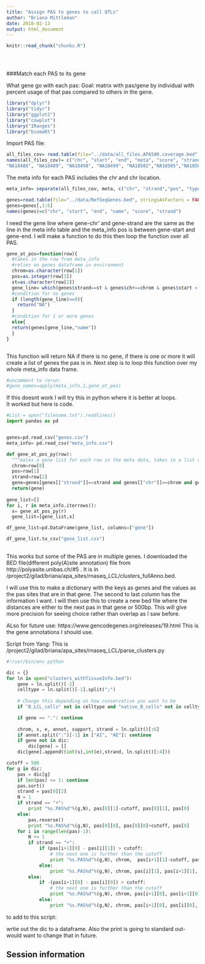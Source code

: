 ```yaml
---
title: "Assign PAS to genes to call QTLs"
author: "Briana Mittleman"
date: 2018-02-13
output: html_document
---
```


<!-- The file analysis/chunks.R contains chunks that define default settings
shared across the workflowr files. -->
```r
knitr::read_chunk("chunks.R")
```

<!-- Update knitr chunk options -->
```r
```

<!-- Insert the date the file was last updated -->
```r
```

<!-- Insert the code version (Git commit SHA1) if Git repository exists and R
 package git2r is installed -->
```r
```

<!-- Add your analysis here -->
###Match each PAS to its gene


What gene go with each pas: 
Goal: matrix with pas/gene by individual with percent usage of that pas compared to others in the gene.  

```r
library("dplyr")
library("tidyr")
library("ggplot2")
library("cowplot")
library("IRanges")
library("biomaRt")
```

Import PAS file:  
```r
all_files_cov= read.table(file="../data/all_files.APA500.coverage.bed", stringsAsFactors = FALSE, header = FALSE)
names(all_files_cov)= c("chr", "start", "end", "meta", "score", "strand", "NA18486", 
"NA18488", "NA18489", "NA18498", "NA18499", "NA18502","NA18505","NA18508","NA18510","NA18511","NA18517","NA18519",'NA18520',"NA18858",'NA18861','NA18867','NA18868','NA18870','NA18873','NA18907','NA18909','NA18910','NA18912','NA18916','NA18917','NA18923','NA18933','NA18934','NA19092','NA19093','NA19095','NA19096','NA19098','NA19099','NA19102','NA19107','NA19108','NA19113','NA19114','NA19116','NA19117','NA19118','NA19119','NA19121','NA19129','NA19130','NA19131','NA19137','NA19138','NA19141','NA19143','NA19144','NA19146','NA19147','NA19149','NA19150','NA19152','NA19153','NA19159','NA19160','NA19171','NA19172','NA19175','NA19184','NA19185','NA19189','NA19190','NA19197','NA19198','NA19200','NA19201','NA19204','NA19206','NA19207',"NA19209","NA19210","NA19213","NA19214","NA19222","NA19223","NA19225","NA19236","NA19247","NA19248","NA19256","NA19257")
```
The meta info for each PAS includes the chr and chr location.  
```r
meta_info= separate(all_files_cov, meta, c("chr", "strand","pos", "type" ), ":")[,4:7]
```


```r
genes=read.table(file="../data/RefSeqGenes.bed", stringsAsFactors = FALSE, skip=1)
genes=genes[,1:6]
names(genes)=c("chr", "start", "end", "name", "score", "strand")
```

I need the gene line where gene-chr' and gene-strand are the same as the line in the meta info table and the meta_info pos is between gene-start and gene-end. I will make a function to do this then loop the function over all PAS.  

```r
gene_at_pos=function(row){
  #takes in the row from meta_info 
  #relies on genes dataframe in environment
  chrom=as.character(row[1])
  pos=as.integer(row[3])
  st=as.character(row[2])
  gene_line= which(genes$strand==st & genes$chr==chrom & genes$start < pos & genes$end > pos)
  #condition for no genes
  if (length(gene_line)==0){
    return("NA")
  }
  #condition for 1 or more genes 
  else{
  return(genes[gene_line,"name"])
  }
} 



```

This function will return NA if there is no gene, if there is one or more it will create a list of genes the pas is in.  Next step is to loop this function over my whole meta_info data frame.  


```r
#uncomment to rerun:
#gene_names=apply(meta_info,1,gene_at_pos)

```

If this doesnt work I will try this in python where it is better at loops.  
It worked but here is code. 

```python

#List = open("filename.txt").readlines()
import pandas as pd 


genes=pd.read_csv("genes.csv")
meta_info= pd.read_csv("meta_info.csv")

def gene_at_pos_py(row):
  """males a gene list for each row in the meta data, takes in a list of the row"""
  chrom=row[0]
  pos=row[1]
  strand=row[2]
  gene=genes[genes[["strand"]]==strand and genes[["chr"]]==chrom and genes[["strart"]] < pos and genes[["end"]] > pos, "name"]
  return(gene)
  
gene_list=[] 
for i, r in meta_info.iterrows():
  x= gene_at_pos_py(r)
  gene_list=[gene_list,x]

df_gene_list=pd.DataFrame(gene_list, columns=["gene"])

df_gene_list.to_csv("gene_list.csv")
  


```

This works but some of the PAS are in multiple genes. I downloaded the BED file(different poly(A)site annotation) file from  http://polyasite.unibas.ch/#5 . It is in /project2/gilad/briana/apa_sites/rnaseq_LCL/clusters_fullAnno.bed. 

I will use this to make a dictionary with the keys as genes and the values as the pas sites that are in that gene. The second to last column has the information I want. I will then use this to create a new bed file where the distances are either to the next pas in that gene or 500bp. This will give more precision for seeing choice rather than overlap as I saw before. 


ALso for future use: https://www.gencodegenes.org/releases/19.html This is the gene annotations I should use.  

Script from Yang: This is /project2/gilad/briana/apa_sites/rnaseq_LCL/parse_clusters.py  
```python

#!/usr/bin/env python

dic = {}
for ln in open("clusters_withTissueInfo.bed"):
    gene = ln.split()[-2]
    celltype = ln.split()[-1].split(";")
    
    # Change this depending on how conservative you want to be
    if "B_LCL_cells" not in celltype and "native_B_cells" not in celltype: continue

    if gene == ".": continue
    
    chrom, s, e, annot, support, strand = ln.split()[:6]
    if annot.split(":")[-1] in ["AI", "AE"]: continue
    if gene not in dic:
        dic[gene] = []
    dic[gene].append((int(s),int(e),strand, ln.split()[:4]))

cutoff = 500
for g in dic:
    pas = dic[g]
    if len(pas) <= 1: continue
    pas.sort()
    strand = pas[0][2]
    N = 1
    if strand == "+":
        print "%s.PAS%d"%(g,N), pas[0][1]-cutoff, pas[0][1], pas[0]
    else:
        pas.reverse()
        print "%s.PAS%d"%(g,N), pas[0][0], pas[0][0]+cutoff, pas[0]
    for i in range(len(pas)-1):
        N += 1
        if strand == "+":
            if (pas[i+1][0] - pas[i][1]) > cutoff:
                # the next one is further than the cutoff
                print "%s.PAS%d"%(g,N), chrom,  pas[i+1][1]-cutoff, pas[i+1][1], pas[i+1]
            else:
                print "%s.PAS%d"%(g,N), chrom, pas[i][1], pas[i+1][1], pas[i+1]
        else:
            if -(pas[i+1][0] - pas[i][0]) > cutoff:
                # the next one is further than the cutoff
                print "%s.PAS%d"%(g,N), chrom, pas[i+1][0], pas[i+1][0]+cutoff, pas[i+1]
            else:
                print "%s.PAS%d"%(g,N), chrom, pas[i+1][0], pas[i][0], pas[i+1]
```



to add to this script: 

wrtie out the dic to a dataframe. Also the print is going to standard out- would want to change that in future.  



## Session information

<!-- Insert the session information into the document -->
```r
```
